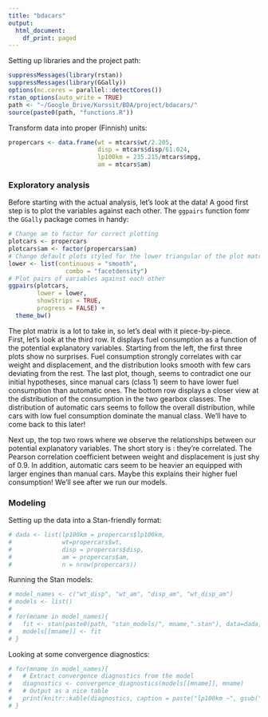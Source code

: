 ```yaml
---
title: "bdacars"
output:
  html_document:
    df_print: paged
---
```


Setting up libraries and the project path:

```r
suppressMessages(library(rstan))
suppressMessages(library(GGally))
options(mc.cores = parallel::detectCores())
rstan_options(auto_write = TRUE)
path <- "~/Google_Drive/Kurssit/BDA/project/bdacars/"
source(paste0(path, "functions.R"))
```

Transform data into proper (Finnish) units:

```r
propercars <- data.frame(wt = mtcars$wt/2.205,
                         disp = mtcars$disp/61.024,
                         lp100km = 235.215/mtcars$mpg,
                         am = mtcars$am)
```


### Exploratory analysis

Before starting with the actual analysis, let's look at the data! A good first step is to plot the variables against each other. The ```ggpairs``` function fomr the ```GGally``` package comes in handy:

```r
# Change am to factor for correct plotting
plotcars <- propercars
plotcars$am <- factor(propercars$am)
# Change default plots styled for the lower triangular of the plot matrix
lower <- list(continuous = "smooth",
                combo = "facetdensity")
# Plot pairs of variables against each other
ggpairs(plotcars,
        lower = lower,
        showStrips = TRUE,
        progress = FALSE) +
  theme_bw()
```

The plot matrix is a lot to take in, so let's deal with it piece-by-piece.  
First, let's look at the third row. It displays fuel consumption as a function of the potential explanatory variables. Starting from the left, the first three plots show no surprises. Fuel consumption strongly correlates with car weight and displacement, and the distribution looks smooth with few cars deviating from the rest. The last plot, though, seems to contradict one our initial hypotheses, since manual cars (class 1) seem to have lower fuel consumption than automatic ones. The bottom row displays a closer view at the distribution of the consumption in the two gearbox classes. The distribution of automatic cars seems to follow the overall distribution, while cars with low fuel consumption dominate the manual class.  We'll have to come back to this later!

Next up, the top two rows where we observe the relationships between our potential explanatory variables. The short story is : they're correlated. The Pearson correlation coefficient between weight and displacement is just shy of 0.9. In addition, automatic cars seem to be heavier an equipped with larger engines than manual cars. Maybe this explains their higher fuel consumption! We'll see after we run our models.


### Modeling

Setting up the data into a Stan-friendly format:

```r
# dada <- list(lp100km = propercars$lp100km,
#              wt=propercars$wt,
#              disp = propercars$disp,
#              am = propercars$am,
#              n = nrow(propercars))
```

Running the Stan models:

```r
# model_names <- c("wt_disp", "wt_am", "disp_am", "wt_disp_am")
# models <- list()
# 
# for(mname in model_names){
#   fit <- stan(paste0(path, "stan_models/", mname,".stan"), data=dada, model_name = mname)
#   models[[mname]] <- fit
# }
```

Looking at some convergence diagnostics:

```r
# for(mname in model_names){
#   # Extract convergence diagnostics from the model
#   diagnostics <- convergence_diagnostics(models[[mname]], mname)
#   # Output as a nice table
#   print(knitr::kable(diagnostics, caption = paste("lp100km ~", gsub("_", " + ", mname))))
# }
```

